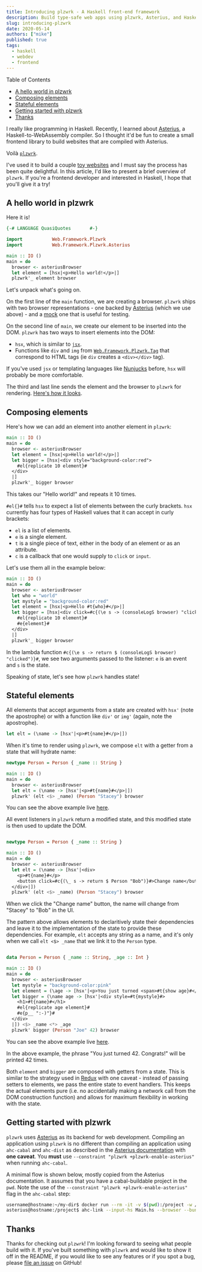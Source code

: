 ```yaml
---
title: Introducing plzwrk - A Haskell front-end framework
description: Build type-safe web apps using plzwrk, Asterius, and Haskell.
slug: introducing-plzwrk
date: 2020-05-14
authors: ["mike"]
published: true
tags:
  - haskell
  - webdev
  - frontend
---
```


Table of Contents

- [A hello world in plzwrk](#a-hello-world-in-plzwrk)
- [Composing elements](#composing-elements)
- [Stateful elements](#stateful-elements)
- [Getting started with plzwrk](#getting-started-with-plzwrk)
- [Thanks](#thanks)

I really like programming in Haskell. Recently, I learned about [Asterius](https://github.com/tweag/asterius), a Haskell-to-WebAssembly compiler. So I thought it'd be fun to create a small frontend library to build websites that are compiled with Asterius.

Voilà [`plzwrk`](https://github.com/meeshkan/plzwrk). 

I've used it to build a couple [toy websites](https://github.com/meeshkan/plzwrk) and I must say the process has been quite delightful. In this article, I'd like to present a brief overview of `plzwrk`. If you're a frontend developer and interested in Haskell, I hope that you'll give it a try!

## A hello world in plzwrk

Here it is!

```haskell
{-# LANGUAGE QuasiQuotes       #-}

import           Web.Framework.Plzwrk
import           Web.Framework.Plzwrk.Asterius

main :: IO ()
main = do
  browser <- asteriusBrowser
  let element = [hsx|<p>Hello world!</p>|]
  plzwrk'_ element browser
```

Let's unpack what's going on.

On the first line of the `main` function, we are creating a browser.  `plzwrk` ships with two browser representations - one backed by [Asterius](https://github.com/meeshkan/plzwrk/blob/6ccee37d5190873d455b4d648d78dfda9ad59edc/src/Web/Framework/Plzwrk/Asterius.hs#L34) (which we use above) - and a [mock](https://github.com/meeshkan/plzwrk/blob/6ccee37d5190873d455b4d648d78dfda9ad59edc/src/Web/Framework/Plzwrk/MockJSVal.hs#L648) one that is useful for testing.

On the second line of `main`, we create our element to be inserted into the DOM. `plzwrk` has two ways to insert elements into the DOM:

- `hsx`, which is similar to [`jsx`](https://reactjs.org/docs/introducing-jsx.html).
- Functions like `div` and `img` from [`Web.Framework.Plzwrk.Tag`](https://github.com/meeshkan/plzwrk/blob/master/src/Web/Framework/Plzwrk/Tag.hs) that correspond to HTML tags (ie `div` creates a `<div></div>` tag).

If you've used `jsx` or templating languages like [Nunjucks](https://mozilla.github.io/nunjucks/) before, `hsx` will probably be more comfortable.

The third and last line sends the element and the browser to `plzwrk` for rendering. [Here's how it looks](https://plzwrk-hello-world.surge.sh).

## Composing elements

Here's how we can add an element into another element in `plzwrk`:

```haskell
main :: IO ()
main = do
  browser <- asteriusBrowser
  let element = [hsx|<p>Hello world!</p>|]
  let bigger = [hsx|<div style="background-color:red">
    #el{replicate 10 element}#
  </div>
  |]
  plzwrk'_ bigger browser
```

This takes our "Hello world!" and repeats it 10 times.

`#el{}#` tells `hsx` to expect a list of elements between the curly brackets. `hsx` currently has four types of Haskell values that it can accept in curly brackets:

- `el` is a list of elements.
- `e` is a single element.
- `t` is a single piece of text, either in the body of an element or as an attribute.
- `c` is a callback that one would supply to `click` or `input`.

Let's use them all in the example below:

```haskell
main :: IO ()
main = do
  browser <- asteriusBrowser
  let who = "world"
  let mystyle = "background-color:red"
  let element = [hsx|<p>Hello #t{who}#</p>|]
  let bigger = [hsx|<div click=#c{(\e s -> (consoleLogS browser) "clicked")}# style=#t{mystyle}#>
    #el{replicate 10 element}#
    #e{element}#
  </div>
  |]
  plzwrk'_ bigger browser
```

In the lambda function `#c{(\e s -> return $ (consoleLogS browser) "clicked")}#`, we see two arguments passed to the listener: `e` is an event and `s` is the state.

Speaking of state, let's see how `plzwrk` handles state!

## Stateful elements

All elements that accept arguments from a state are created with `hsx'` (note the apostrophe) or with a function like `div'` or `img'` (again, note the apostrophe).

```haskell
let elt = (\name -> [hsx'|<p>#t{name}#</p>|])
```

When it's time to render using `plzwrk`, we compose `elt` with a getter from a state that will hydrate name:

```haskell
newtype Person = Person { _name :: String }

main :: IO ()
main = do
  browser <- asteriusBrowser
  let elt = (\name -> [hsx'|<p>#t{name}#</p>|])
  plzwrk' (elt <$> _name) (Person "Stacey") browser
```

You can see the above example live [here](https://plzwrk-hello-world-state.surge.sh).

All event listeners in `plzwrk` return a modified state, and this modified state is then used to update the DOM.

```haskell

newtype Person = Person { _name :: String }

main :: IO ()
main = do
  browser <- asteriusBrowser
  let elt = (\name -> [hsx'|<div>
    <p>#t{name}#</p>
    <button click=#c{(\_ s -> return $ Person "Bob")}#>Change name</button>
  </div>|])
  plzwrk' (elt <$> _name) (Person "Stacey") browser
```

When we click the "Change name" button, the name will change from "Stacey" to "Bob" in the UI.

The pattern above allows elements to declaritively state their dependencies and leave it to the implementation of the state to provide these dependencies. For example, `elt` accepts any string as a name, and it's only when we call `elt <$> _name` that we link it to the `Person` type.

```haskell

data Person = Person { _name :: String, _age :: Int }

main :: IO ()
main = do
  browser <- asteriusBrowser
  let mystyle = "background-color:pink"
  let element = (\age -> [hsx'|<p>You just turned <span>#t{show age}#</span>. Congrats!</p>|]) <$> _age
  let bigger = (\name age -> [hsx'|<div style=#t{mystyle}#>
    <h1>#t{name}#</h1>
    #el{replicate age element}#
    #e{p__ ":-)"}#
  </div>
  |]) <$> _name <*> _age
  plzwrk' bigger (Person "Joe" 42) browser
```
You can see the above example live [here](https://plzwrk-hello-world-repeat.surge.sh).

In the above example, the phrase "You just turned 42. Congrats!" will be printed 42 times.

Both `element` and `bigger` are composed with getters from a state. This is similar to the strategy used in [Redux](https://redux.js.org/) with one caveat - instead of passing setters to elements, we pass the entire state to event handlers. This keeps the actual elements pure (i.e. no accidentally making a network call from the DOM construction function) and allows for maximum flexibility in working with the state.

## Getting started with plzwrk

`plzwrk` uses [Asterius](https://github.com/tweag/asterius) as its backend for web development. Compiling an application using `plzwrk` is no different than compiling an application using `ahc-cabal` and `ahc-dist` as described in the [Asterius documentation](https://asterius.netlify.app) with **one caveat**. You **must** use `--constraint "plzwrk +plzwrk-enable-asterius"` when running `ahc-cabal`.

A minimal flow is shown below, mostly copied from the Asterius documentation. It assumes that you have a cabal-buildable project in the `pwd`. Note the use of the `--constraint "plzwrk +plzwrk-enable-asterius"` flag in the `ahc-cabal` step:

```bash
username@hostname:~/my-dir$ docker run --rm -it -v $(pwd):/project -w /project meeshkan/plzwrk
asterius@hostname:/project$ ahc-link --input-hs Main.hs --browser --bundle
```

## Thanks

Thanks for checking out `plzwrk`! I'm looking forward to seeing what people build with it. If you've built something with `plzwrk` and would like to show it off in the README, if you would like to see any features or if you spot a bug, please [file an issue](https://github.com/meeshkan/plzwrk/issues) on GitHub!